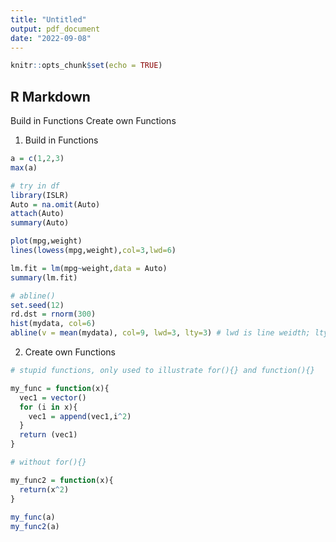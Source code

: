 ```yaml
---
title: "Untitled"
output: pdf_document
date: "2022-09-08"
---
```


```r
knitr::opts_chunk$set(echo = TRUE)
```

## R Markdown
Build in Functions 
Create own Functions

1. Build in Functions
```r
a = c(1,2,3)
max(a)
```

```r
# try in df
library(ISLR)
Auto = na.omit(Auto)
attach(Auto)
summary(Auto)

plot(mpg,weight)
lines(lowess(mpg,weight),col=3,lwd=6)

lm.fit = lm(mpg~weight,data = Auto)
summary(lm.fit)
```
```r
# abline()
set.seed(12)
rd.dst = rnorm(300)
hist(mydata, col=6)
abline(v = mean(mydata), col=9, lwd=3, lty=3) # lwd is line weidth; lty is line style
```

2. Create own Functions
```r

# stupid functions, only used to illustrate for(){} and function(){}

my_func = function(x){
  vec1 = vector()
  for (i in x){
    vec1 = append(vec1,i^2)
  }
  return (vec1)
}

# without for(){}

my_func2 = function(x){
  return(x^2)
}
  
my_func(a)
my_func2(a)
```

